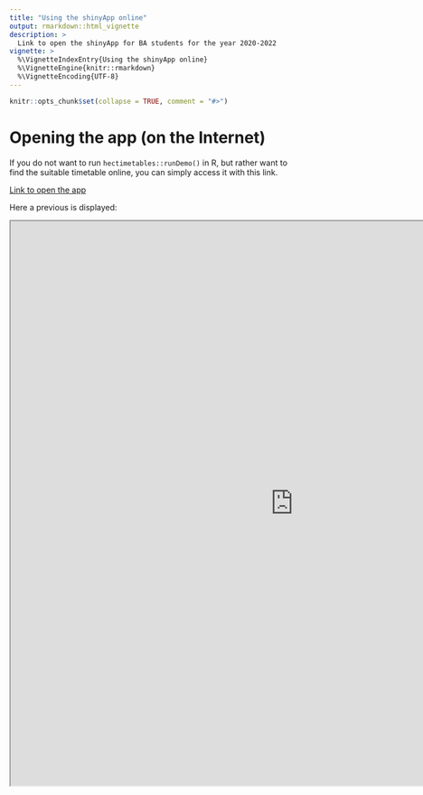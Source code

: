 ```yaml
---
title: "Using the shinyApp online"
output: rmarkdown::html_vignette
description: >
  Link to open the shinyApp for BA students for the year 2020-2022
vignette: >
  %\VignetteIndexEntry{Using the shinyApp online}
  %\VignetteEngine{knitr::rmarkdown}
  %\VignetteEncoding{UTF-8}
---
```


```r
knitr::opts_chunk$set(collapse = TRUE, comment = "#>")
```

# Opening the app (on the Internet)

If you do not want to run `hectimetables::runDemo()` in R, but rather want to find the suitable timetable online, you can simply access it with this link.

[Link to open the app](https://lauralopriore1997.shinyapps.io/project--G2/)

Here a previous is displayed:  

<iframe src ="https://lauralopriore1997.shinyapps.io/project--G2/" height=1000px width=1000px />

# Understanding the app

## Semesters' choice

There are three tabs, for the three semesters of classes of the Master. \
You can navigate across them by simply clicking on it at the top of the page.

## Initial timetable suggestion

To display an initial timetable, click on "Suggest" on the sidebar panel.

You have the choice to either view, by moving across tabs in the main panel:

-   a textual summary of the selected classes

-   a visual representation of the selected classes

Note that the mandatory classes of this master are pre-selected and will be included in the suggested timetable even if de-selected them from the list of preferred classes.

## User's preferences

You can of course also input your preferences to have a personalized timetable:

-   how many credits you want to obtain at least (total credits) ?

-   how many credits you want to do in the Business Analytics track (core credits) ?

-   how many credits you want to do as elective classes (non mandatory ones) ?

-   which days (divided in morning and afternoon) you want to have class ?

## Issues 

Note that if no timetable is displayed, it simply mean your preferences could not be satisfied. In this case, you need to either choose more days and remove conflicting classes.

A good advice is always to start from the first generated timetable. \
Otherwise, to only add a few favorite classes and then scale it up.

# Why we like this ShinyApp

As former BA students at HEC Lausanne, we struggled to create a suitable timetable which would satisfy all constraints. Here, as part of a Programming class, we coded a possible solution to our problem in a ShinyApp. We made it available, so other students could benefit from it.

